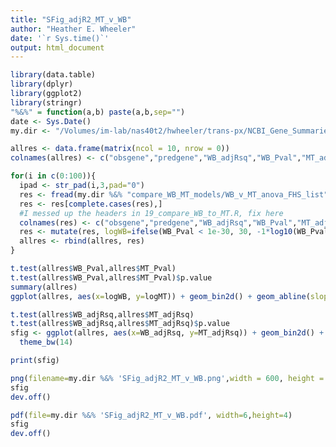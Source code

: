 ```yaml
---
title: "SFig_adjR2_MT_v_WB"
author: "Heather E. Wheeler"
date: '`r Sys.time()`'
output: html_document
---
```


```r
library(data.table)
library(dplyr)
library(ggplot2)
library(stringr)
"%&%" = function(a,b) paste(a,b,sep="")
date <- Sys.Date()
my.dir <- "/Volumes/im-lab/nas40t2/hwheeler/trans-px/NCBI_Gene_Summaries/"
```

```r
allres <- data.frame(matrix(ncol = 10, nrow = 0))
colnames(allres) <- c("obsgene","predgene","WB_adjRsq","WB_Pval","MT_adjRsq","MT_Pval","an_Fstat","an_Pval","logWB","logMT")

for(i in c(0:100)){
  ipad <- str_pad(i,3,pad="0")
  res <- fread(my.dir %&% "compare_WB_MT_models/WB_v_MT_anova_FHS_list" %&% ipad %&% "_2019-01-15.txt")
  res <- res[complete.cases(res),]
  #I messed up the headers in 19_compare_WB_to_MT.R, fix here
  colnames(res) <- c("obsgene","predgene","WB_adjRsq","WB_Pval","MT_adjRsq","MT_Pval","an_Fstat","an_Pval")
  res <- mutate(res, logWB=ifelse(WB_Pval < 1e-30, 30, -1*log10(WB_Pval)), logMT=ifelse(MT_Pval < 1e-30, 30, -1*log10(MT_Pval)))
  allres <- rbind(allres, res)
}
```

```r
t.test(allres$WB_Pval,allres$MT_Pval)
t.test(allres$WB_Pval,allres$MT_Pval)$p.value
summary(allres)
ggplot(allres, aes(x=logWB, y=logMT)) + geom_bin2d() + geom_abline(slope=1,intercept = 0)

t.test(allres$WB_adjRsq,allres$MT_adjRsq)
t.test(allres$WB_adjRsq,allres$MT_adjRsq)$p.value
sfig <- ggplot(allres, aes(x=WB_adjRsq, y=MT_adjRsq)) + geom_bin2d() + geom_abline(slope=1,intercept = 0) + labs(x=expression(paste("Whole Blood adjusted ", R^2)),y=expression(paste("Multi-Tissue adjusted ", R^2))) + 
  theme_bw(14)

print(sfig)

png(filename=my.dir %&% 'SFig_adjR2_MT_v_WB.png',width = 600, height = 400)
sfig
dev.off()

pdf(file=my.dir %&% 'SFig_adjR2_MT_v_WB.pdf', width=6,height=4)
sfig
dev.off()
```